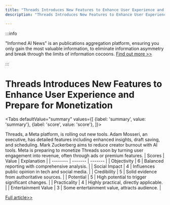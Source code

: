 ```yaml
---
title: "Threads Introduces New Features to Enhance User Experience and Prepare for Monetization"
description: "Threads Introduces New Features to Enhance User Experience and Prepare for Monetization"

---
```



:::info

"Informed AI News" is an publications aggregation platform, ensuring you only gain the most valuable information, to eliminate information asymmetry and break through the limits of information cocoons.  [Find out more >>](/)

:::

# Threads Introduces New Features to Enhance User Experience and Prepare for Monetization


<Tabs
	defaultValue="summary"
	values={[
	{label: 'summary', value: 'summary'},
	{label: 'score', value: 'score'},
]}>
<TabItem value="summary">


Threads, a Meta platform, is rolling out new tools. Adam Mosseri, an executive, has detailed features including enhanced insights, draft saving, and scheduling. Mark Zuckerberg aims to reduce creator burnout with AI tools. Meta is preparing to monetize Threads soon by turning user engagement into revenue, often through ads or premium features.
</TabItem>
<TabItem value="score">
	| Scores     | Value   | Explanation |
	| -------- | ------- | ------- |
	| Objectivity  | 6    | Balanced reporting with comprehensive analysis.    |
	| Social Impact | 4     | Influences public opinion in tech and social media.    |
	| Credibility    | 5    | Solid evidence from authoritative sources.    |
	| Potential    | 5    | High potential to trigger significant changes.    |
	| Practicality    | 4    | Highly practical, directly applicable.    |
	| Entertainment Value    | 3    | Some entertainment value, attracts audience.    |
</TabItem>
</Tabs>

[Full article>>](https://tech.slashdot.org/story/24/08/17/068249/preparing-to-monetize-threads-launches-new-tools-for-users?utm_source=rss1.0mainlinkanon&utm_medium=feed)
